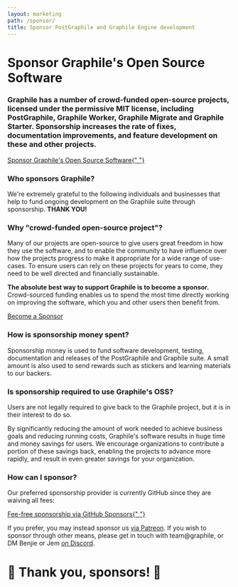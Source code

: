 ```yaml
---
layout: marketing
path: /sponsor/
title: Sponsor PostGraphile and Graphile Engine development
---
```



<MarketingLayout blue>
<Hero bg="white">

# Sponsor Graphile's Open Source Software

</Hero>

<MarketingSection bg="white" left maxWidth>
<h3>
  Graphile has a number of crowd-funded open-source projects, licensed under
  the permissive MIT license, including PostGraphile, Graphile Worker,
  Graphile Migrate and Graphile Starter. Sponsorship increases the rate of
  fixes, documentation improvements, and feature development on these and
  other projects.
</h3>

<div class="flex">
  <a class="button--solid" href="https://github.com/users/benjie/sponsorship">
    Sponsor Graphile's Open Source Software{" "}
    <span class="fas fa-fw fa-external-link-square-alt" />
  </a>
</div>

</MarketingSection>
<MarketingDivide from="white" to="medium" />

<MarketingSection bg="medium">

### Who sponsors Graphile?

<div style={{maxWidth: '48rem', margin: '0 auto'}}>

We're extremely grateful to the following individuals and businesses that help
to fund ongoing development on the Graphile suite through sponsorship. **THANK
YOU!**

</div>

<!-- SPONSORS_BEGIN -->

<Sponsors level="featured">
  <Sponsor
    name="Chad Furman"
    avatar="/images/sponsors/chadf.png"
    href="http://chads.website"
  />
  <Sponsor
    name="Storyscript"
    avatar="/images/sponsors/storyscript.png"
    href="https://storyscript.io/?utm_source=postgraphile"
    business
  />
  <Sponsor
    name="Postlight"
    avatar="/images/sponsors/postlight.png"
    href="https://postlight.com/?utm_source=graphile"
    business
  />
</Sponsors>
<Sponsors level="leaders">
  <Sponsor name="Joe Dennis" />
  <Sponsor name="domonda" avatar="/images/sponsors/domonda.png" business />
  <Sponsor name="Robert Claypool" />
  <Sponsor
    name="Surge.io"
    avatar="/images/sponsors/surge.png"
    href="https://surge.io/"
  />
  <Sponsor name="James Allain" />
  <Sponsor name="Jack Dinker" />
  <Sponsor name="Nigel Taylor" />
  <Sponsor name="DocIQ" avatar="/images/sponsors/dociq.png" business />
  <Sponsor
    name="Principia Mentis"
    avatar="/images/sponsors/principiamentis.png"
    business
  />
  <Sponsor
    name="Qwick"
    avatar="/images/sponsors/qwick.png"
    href="https://qwick.com/"
    business
  />
  <Sponsor
    name="Partners in School Innovation"
    avatar="/images/sponsors/psi.jpg"
    business
  />
  <Sponsor name="Sterblue" avatar="/images/sponsors/sterblue.png" business />
  <Sponsor name="HR-ON" avatar="/images/sponsors/hron.png" business />
  <Sponsor name="Ian Stewart" />
  <Sponsor name="Janakan Arulkumarasan" />
</Sponsors>
<Sponsors level="supporters">
  <Sponsor name="Daniel Einspanjer" />
  <Sponsor name="Sam Levin" />
  <Sponsor name="stlbucket" />
  <Sponsor name="Matt Bretl" contributor />
  <Sponsor name="Chris Watland" />
  <Sponsor name="James Rascoe" />
  <Sponsor name="Mark Lipscombe" />
  <Sponsor name="Michel Pelletier" />
  <Sponsor name="Frank" />
  <Sponsor name="Mark Rapoza" />
  <Sponsor name="innovation.rocks" business />
  <Sponsor name="cybere" />
  <Sponsor name="Daniel Woelfel" />
  <Sponsor name="Philipp Litzenberger" />
  <Sponsor name="Bjørn Michelsen" />
  <Sponsor name="CJ" />
  <Sponsor name="Ben Botwin" />
  <Sponsor name="Cameron Ellis" />
  <Sponsor name="Mansoor Razzaq" />
  <Sponsor name="Borut Jures" />
  <Sponsor name="Olli Selamaa" />
  <Sponsor name="qoby" />
  <Sponsor name="Paul Melnikow" />
</Sponsors>
<Sponsors level="backers">
  <Sponsor name="plus 63 more backers..." plain />
</Sponsors>

<!-- SPONSORS_END -->

</MarketingSection>
<MarketingDivide from="medium" to="dark" via="light" down />

<MarketingSection bg="dark" left maxWidth>

### Why "crowd-funded open-source project"?

Many of our projects are open-source to give users great freedom in how they use
the software, and to enable the community to have influence over how the
projects progress to make it appropriate for a wide range of use-cases. To
ensure users can rely on these projects for years to come, they need to be well
directed and financially sustainable.

**The absolute best way to support Graphile is to become a sponsor.**
Crowd-sourced funding enables us to spend the most time directly working on
improving the software, which you and other users then benefit from.

<div class="flex">
  <a class="button--solid" href="https://github.com/users/benjie/sponsorship">
    Become a Sponsor <span class="fas fa-fw fa-external-link-square-alt" />
  </a>
</div>

</MarketingSection>
<MarketingDivide from="dark" to="light" />
<MarketingSection bg="light" left maxWidth>

### How is sponsorship money spent?

Sponsorship money is used to fund software development, testing, documentation
and releases of the PostGraphile and Graphile suite. A small amount is also used
to send rewards such as stickers and learning materials to our backers.

</MarketingSection>
<MarketingDivide from="light" to="medium" down />
<MarketingSection bg="medium" left maxWidth>

### Is sponsorship required to use Graphile's OSS?

Users are not legally required to give back to the Graphile project, but it is
in their interest to do so.

By significantly reducing the amount of work needed to achieve business goals
and reducing running costs, Graphile's software results in huge time and money
savings for users. We encourage organizations to contribute a portion of these
savings back, enabling the projects to advance more rapidly, and result in even
greater savings for your organization.

</MarketingSection>
<MarketingDivide from="medium" to="dark" via="light" />
<MarketingSection bg="dark" left maxWidth>

### How can I sponsor?

Our preferred sponsorship provider is currently GitHub since they are waiving
all fees:

<div class="tc">
  <a class="button--solid" href="https://github.com/users/benjie/sponsorship">
    Fee-free sponsorship via GitHub Sponsors{" "}
    <span class="fas fa-fw fa-external-link-square-alt" />
  </a>
</div>

If you prefer, you may instead sponsor us
[via Patreon](https://www.patreon.com/benjie). If you wish to sponsor through
other means, please get in touch with team@graphile, or DM Benjie or Jem
[on Discord](http://discord.gg/graphile).

# 🙏 Thank you, sponsors! 🙏

</MarketingSection>
</MarketingLayout>
